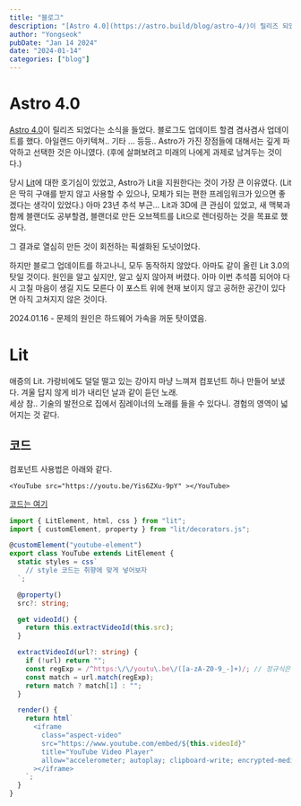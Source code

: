 ```yaml
---
title: "블로그"
description: "[Astro 4.0](https://astro.build/blog/astro-4/)이 릴리즈 되었다는 소식을 들었다. 블로그도 업데이트 할겸 겸사겸사 업데이트를 했다. 아일랜드 아키텍쳐.. 기타 ... 등등.. Astro가 가진 장점들에 대해서는 깊게 파악하고 선택한 것은 아니였다. "
author: "Yongseok"
pubDate: "Jan 14 2024"
date: "2024-01-14"
categories: ["blog"]
---
```



<ThumbnailElement client:only="lit" />

# Astro 4.0

[Astro 4.0](https://astro.build/blog/astro-4/)이 릴리즈 되었다는 소식을 들었다. 블로그도 업데이트 할겸 겸사겸사 업데이트를 했다.
아일랜드 아키텍쳐.. 기타 ... 등등.. Astro가 가진 장점들에 대해서는 깊게 파악하고 선택한 것은 아니였다. (후에 살펴보려고 미래의 나에게 과제로 남겨두는 것이다.)

당시 [Lit](https://lit.dev/)에 대한 호기심이 있었고, Astro가 Lit을 지원한다는 것이 가장 큰 이유였다. (Lit은 딱히 구애를 받지 않고 사용할 수 있으나, 모체가 되는 편한 프레임워크가 있으면 좋겠다는 생각이 있었다.)
아마 23년 추석 부근... Lit과 3D에 큰 관심이 있었고, 새 맥북과 함께 블랜더도 공부할겸, 블랜더로 만든 오브젝트를 Lit으로 렌더링하는 것을 목표로 했었다. 

그 결과로 열심히 만든 것이 회전하는 픽셀화된 도넛이었다. 

하지만 블로그 업데이트를 하고나니, 모두 동작하지 않았다. 아마도 같이 올린 Lit 3.0의 탓일 것이다. 원인을 알고 싶지만, 알고 싶지 않아져 버렸다. 아마 이번 추석쯤 되어야 다시 고칠 마음이 생길 지도 모른다
이 포스트 위에 현재 보이지 않고 공허한 공간이 있다면 아직 고쳐지지 않은 것이다.

2024.01.16 - 문제의 원인은 하드웨어 가속을 꺼둔 탓이였음.



# Lit

애증의 Lit. 가랑비에도 덜덜 떨고 있는 강아지 마냥 느껴져 컴포넌트 하나 만들어 보냈다.
<YouTube src="https://youtu.be/Yis6ZXu-9pY" client:only="lit" ></YouTube>
겨울 답지 않게 비가 내리던 날과 같이 듣던 노래. <br/>
세상 참.. 기술의 발전으로 집에서 짐레이너의 노래를 들을 수 있다니. 경험의 영역이 넓어지는 것 같다.

## 코드

컴포넌트 사용법은 아래와 같다.

```mdx
<YouTube src="https://youtu.be/Yis6ZXu-9pY" ></YouTube>
```
[코드는 여기](https://github.com/yongsk0066/yongsk0066.github.io/blob/main/src/components/lit/youtube/youtube-element.ts)

```typescript 
import { LitElement, html, css } from "lit";
import { customElement, property } from "lit/decorators.js";

@customElement("youtube-element")
export class YouTube extends LitElement {
  static styles = css`
    // style 코드는 취향에 맞게 넣어보자
  `;

  @property()
  src?: string;

  get videoId() {
    return this.extractVideoId(this.src);
  }

  extractVideoId(url?: string) {
    if (!url) return "";
    const regExp = /^https:\/\/youtu\.be\/([a-zA-Z0-9_-]+)/; // 정규식은 귀찮아 chatgpt에게 일임
    const match = url.match(regExp);
    return match ? match[1] : "";
  }

  render() {
    return html`
      <iframe
        class="aspect-video"
        src="https://www.youtube.com/embed/${this.videoId}"
        title="YouTube Video Player"
        allow="accelerometer; autoplay; clipboard-write; encrypted-media; gyroscope; picture-in-picture"
      ></iframe>
    `;
  }
}
```


